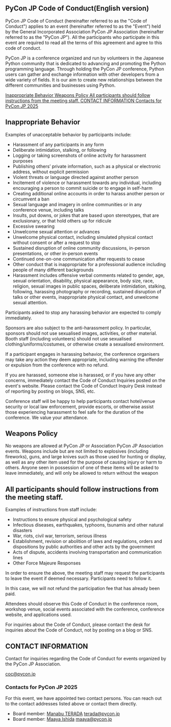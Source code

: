 
## PyCon JP Code of Conduct(English version)

PyCon JP Code of Conduct (hereinafter referred to as the "Code of Conduct") applies to an event (hereinafter referred to as the "Event") held by the General Incorporated Association PyCon JP Association (hereinafter referred to as the "PyCon JP").
All the participants who participate in this event are required to read all the terms of this agreement and agree to this code of conduct.

PyCon JP is a conference organized and run by volunteers in the Japanese Python community that is dedicated to advancing and promoting the Python programming language.
Through holding the PyCon JP conference, Python users can gather and exchange information with other developers from a wide variety of fields.
It is our aim to create new relationships between the different communities and businesses using Python.

<div className="bg-[#FAFAFA] border border-[#0000001A] rounded-2xl p-5 mt-6">
  <div className="lg:grid grid-cols-2 gap-x-4 gap-y-2">
    <a href="#harassment_prohibited" className="flex justify-between items-center border-b border-gray-300 py-3 pr-2 no-underline">
      <span className="font-bold">Inappropriate Behavior</span>
      <span><FontAwesomeIcon icon={faArrowDown}/></span>
    </a>
    <a href="#weapons_prohibited" className="flex justify-between items-center border-b border-gray-300 py-3 pr-2 no-underline">
      <span className="font-bold">Weapons Policy</span>
      <span><FontAwesomeIcon icon={faArrowDown}/></span>
    </a>
    <a href="#follow_staff_instructions" className="col-span-2 flex justify-between items-center border-b border-gray-300 py-3 pr-2 no-underline">
      <span className="font-bold">All participants should follow instructions from the meeting staff.</span>
      <span><FontAwesomeIcon icon={faArrowDown}/></span>
    </a>
    <a href="#contact_information" className="flex justify-between items-center border-b border-gray-300 py-3 pr-2 no-underline">
      <span className="font-bold">CONTACT INFORMATION</span>
      <span><FontAwesomeIcon icon={faArrowDown}/></span>
    </a>
    <a href="#pyconjp2025_contacts" className="flex justify-between items-center border-b border-gray-300 py-3 pr-2 no-underline">
      <span className="font-bold">Contacts for PyCon JP 2025</span>
      <span><FontAwesomeIcon icon={faArrowDown}/></span>
    </a>
  </div>
</div>

<h2 id="harassment_prohibited" className="!mt-6">Inappropriate Behavior</h2>

Examples of unacceptable behavior by participants include:

* Harassment of any participants in any form
* Deliberate intimidation, stalking, or following
* Logging or taking screenshots of online activity for harassment purposes
* Publishing others’ private information, such as a physical or electronic address, without explicit permission
* Violent threats or language directed against another person
* Incitement of violence or harassment towards any individual, including encouraging a person to commit suicide or to engage in self-harm
* Creating additional online accounts in order to harass another person or circumvent a ban
* Sexual language and imagery in online communities or in any conference venue, including talks
* Insults, put downs, or jokes that are based upon stereotypes, that are exclusionary, or that hold others up for ridicule
* Excessive swearing
* Unwelcome sexual attention or advances
* Unwelcome physical contact, including simulated physical contact without consent or after a request to stop
* Sustained disruption of online community discussions, in-person presentations, or other in-person events
* Continued one-on-one communication after requests to cease
* Other conduct that is inappropriate for a professional audience including people of many different backgrounds
* Harassment includes offensive verbal comments related to gender, age, sexual orientation, disability, physical appearance, body size, race, religion, sexual images in public spaces, deliberate intimidation, stalking, following, harassing photography or recording, sustained disruption of talks or other events, inappropriate physical contact, and unwelcome sexual attention.

Participants asked to stop any harassing behavior are expected to comply immediately.

Sponsors are also subject to the anti-harassment policy.
In particular, sponsors should not use sexualised images, activities, or other material.
Booth staff (including volunteers) should not use sexualised clothing/uniforms/costumes, or otherwise create a sexualised environment.

If a participant engages in harassing behavior, the conference organisers may take any action they deem appropriate, including warning the offender or expulsion from the conference with no refund.

If you are harassed, someone else is harassed, or if you have any other concerns, immediately contact the Code of Conduct Inquiries posted on the event's website.
Please contact the Code of Conduct Inquiry Desk instead of reporting by posting on blogs, SNS, etc.

Conference staff will be happy to help participants contact hotel/venue security or local law enforcement, provide escorts, or otherwise assist those experiencing harassment to feel safe for the duration of the conference.
We value your attendance.

<h2 id="weapons_prohibited">Weapons Policy</h2>

No weapons are allowed at PyCon JP or Association PyCon JP Association events.
Weapons include but are not limited to explosives (including fireworks), guns, and large knives such as those used for hunting or display, as well as any other item used for the purpose of causing injury or harm to others.
Anyone seen in possession of one of these items will be asked to leave immediately, and will only be allowed to return without the weapon

<h2 id="follow_staff_instructions">All participants should follow instructions from the meeting staff.</h2>

Examples of instructions from staff include:

* Instructions to ensure physical and psychological safety
* Infectious diseases, earthquakes, typhoons, tsunamis and other natural disasters
* War, riots, civil war, terrorism, serious illness
* Establishment, revision or abolition of laws and regulations, orders and dispositions by public authorities and other acts by the government
* Acts of dispute, accidents involving transportation and communication lines
* Other Force Majeure Responses

In order to ensure the above, the meeting staff may request the participants to leave the event if deemed necessary.
Participants need to follow it.

In this case, we will not refund the participation fee that has already been paid.

Attendees should observe this Code of Conduct in the conference room, workshop venue, social events associated with the conference, conference website, and applications used.

For inquiries about the Code of Conduct, please contact the desk for inquiries about the Code of Conduct, not by posting on a blog or SNS.

<h2 id="contact_information">CONTACT INFORMATION</h2>

Contact for inquiries regarding the Code of Conduct for events organized by the PyCon JP Association.

[coc@pycon.jp](mailto:coc@pycon.jp)

<h3 id="pyconjp2025_contacts">Contacts for PyCon JP 2025</h3>

For this event, we have appointed two contact persons. You can reach out to the contact addresses listed above or contact them directly.

* Board member: [Manabu TERADA](https://www.pycon.jp/committee/board.html#manabu-terada) [terada@pycon.jp](mailto:terada@pycon.jp)
* Board member: [Maaya Ishida](https://www.pycon.jp/committee/board.html#maaya-ishida) [maaya@pycon.jp](mailto:maaya@pycon.jp)

